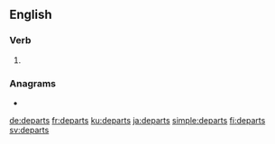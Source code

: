 ==English==

===Verb===
{{head|en|verb form}}

# {{en-third-person singular of|depart}}

===Anagrams===
* {{l|en|petards}}

[[de:departs]]
[[fr:departs]]
[[ku:departs]]
[[ja:departs]]
[[simple:departs]]
[[fi:departs]]
[[sv:departs]]